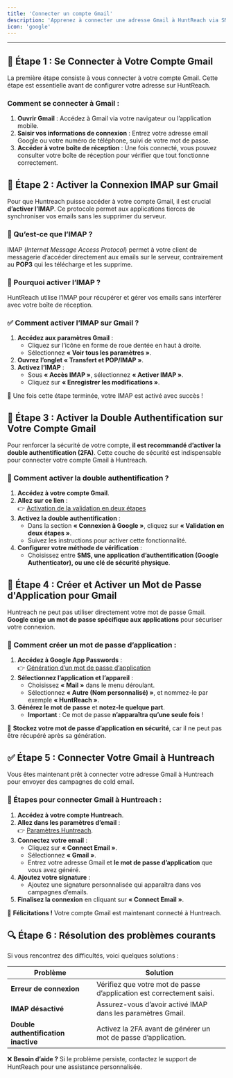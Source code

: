```yaml
---
title: 'Connecter un compte Gmail'
description: 'Apprenez à connecter une adresse Gmail à HuntReach via SMTP/IMAP en toute sécurité.'
icon: 'google'
---
```


---

## 🔗 Étape 1 : Se Connecter à Votre Compte Gmail

La première étape consiste à vous connecter à votre compte Gmail. Cette étape est essentielle avant de configurer votre adresse sur HuntReach.

### Comment se connecter à Gmail :

1. **Ouvrir Gmail** : Accédez à Gmail via votre navigateur ou l’application mobile.
2. **Saisir vos informations de connexion** : Entrez votre adresse email Google ou votre numéro de téléphone, suivi de votre mot de passe.
3. **Accéder à votre boîte de réception** : Une fois connecté, vous pouvez consulter votre boîte de réception pour vérifier que tout fonctionne correctement.

## 📝 Étape 2 : Activer la Connexion IMAP sur Gmail

Pour que Huntreach puisse accéder à votre compte Gmail, il est crucial **d’activer l’IMAP**. Ce protocole permet aux applications tierces de synchroniser vos emails sans les supprimer du serveur.

### 📌 Qu’est-ce que l’IMAP ?

IMAP (_Internet Message Access Protocol_) permet à votre client de messagerie d’accéder directement aux emails sur le serveur, contrairement au **POP3** qui les télécharge et les supprime.

### 🚀 Pourquoi activer l’IMAP ?

HuntReach utilise l’IMAP pour récupérer et gérer vos emails sans interférer avec votre boîte de réception.

### ✅ Comment activer l’IMAP sur Gmail ?

1. **Accédez aux paramètres Gmail** :
   - Cliquez sur l’icône en forme de roue dentée en haut à droite.
   - Sélectionnez **« Voir tous les paramètres »**.
2. **Ouvrez l’onglet « Transfert et POP/IMAP »**.
3. **Activez l’IMAP** :
   - Sous **« Accès IMAP »**, sélectionnez **« Activer IMAP »**.
   - Cliquez sur **« Enregistrer les modifications »**.

🎉 Une fois cette étape terminée, votre IMAP est activé avec succès !

## 🔐 Étape 3 : Activer la Double Authentification sur Votre Compte Gmail

Pour renforcer la sécurité de votre compte, **il est recommandé d’activer la double authentification (2FA)**. Cette couche de sécurité est indispensable pour connecter votre compte Gmail à Huntreach.

### 🔑 Comment activer la double authentification ?

1. **Accédez à votre compte Gmail**.
2. **Allez sur ce lien** :  
   👉 [Activation de la validation en deux étapes](https://myaccount.google.com/signinoptions/two-step-verification)
3. **Activez la double authentification** :
   - Dans la section **« Connexion à Google »**, cliquez sur **« Validation en deux étapes »**.
   - Suivez les instructions pour activer cette fonctionnalité.
4. **Configurer votre méthode de vérification** :
   - Choisissez entre **SMS, une application d’authentification (Google Authenticator), ou une clé de sécurité physique**.

## 🔑 Étape 4 : Créer et Activer un Mot de Passe d'Application pour Gmail

Huntreach ne peut pas utiliser directement votre mot de passe Gmail. **Google exige un mot de passe spécifique aux applications** pour sécuriser votre connexion.

### 🎯 Comment créer un mot de passe d’application :

1. **Accédez à Google App Passwords** :  
   👉 [Génération d’un mot de passe d’application](https://myaccount.google.com/apppasswords)
2. **Sélectionnez l’application et l’appareil** :
   - Choisissez **« Mail »** dans le menu déroulant.
   - Sélectionnez **« Autre (Nom personnalisé) »**, et nommez-le par exemple **« HuntReach »**.
3. **Générez le mot de passe** et **notez-le quelque part**.
   - **Important** : Ce mot de passe **n’apparaîtra qu’une seule fois** !

🔐 **Stockez votre mot de passe d’application en sécurité**, car il ne peut pas être récupéré après sa génération.

## ✅ Étape 5 : Connecter Votre Gmail à Huntreach

Vous êtes maintenant prêt à connecter votre adresse Gmail à Huntreach pour envoyer des campagnes de cold email.

### 📌 Étapes pour connecter Gmail à Huntreach :

1. **Accédez à votre compte Huntreach**.
2. **Allez dans les paramètres d’email** :  
   👉 [Paramètres Huntreach](https://app.huntreach.com/dashboard/settings/emails).
3. **Connectez votre email** :
   - Cliquez sur **« Connect Email »**.
   - Sélectionnez **« Gmail »**.
   - Entrez votre adresse Gmail et **le mot de passe d’application** que vous avez généré.
4. **Ajoutez votre signature** :
   - Ajoutez une signature personnalisée qui apparaîtra dans vos campagnes d’emails.
5. **Finalisez la connexion** en cliquant sur **« Connect Email »**.

🎉 **Félicitations !** Votre compte Gmail est maintenant connecté à Huntreach.

## 🔍 Étape 6 : Résolution des problèmes courants

Si vous rencontrez des difficultés, voici quelques solutions :

| Problème                             | Solution                                                              |
| ------------------------------------ | --------------------------------------------------------------------- |
| **Erreur de connexion**              | Vérifiez que votre mot de passe d’application est correctement saisi. |
| **IMAP désactivé**                   | Assurez-vous d’avoir activé IMAP dans les paramètres Gmail.           |
| **Double authentification inactive** | Activez la 2FA avant de générer un mot de passe d’application.        |

❌ **Besoin d’aide ?** Si le problème persiste, contactez le support de HuntReach pour une assistance personnalisée.
